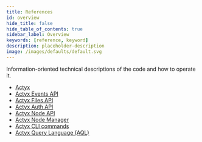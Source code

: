 ```yaml
---
title: References
id: overview
hide_title: false
hide_table_of_contents: true
sidebar_label: Overview
keywords: [reference, keyword]
description: placeholder-description
image: /images/defaults/default.svg
---
```


Information-oriented technical descriptions of the code and how to operate it.

- [Actyx](./actyx.mdx)
- [Actyx Events API](./events-api.mdx)
- [Actyx Files API](./files-api.mdx)
- [Actyx Auth API](./auth-api.mdx)
- [Actyx Node API](./node-api.mdx)
- [Actyx Node Manager](./node-manager.mdx)
- [Actyx CLI commands](./cli/overview.md)
- [Actyx Query Language (AQL)](./aql.mdx)
